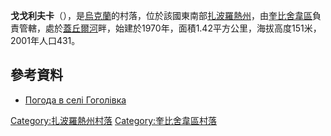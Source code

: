 {{coord|47|28|22|N|36|38|49|E|scale:100000|display=title}}

'''戈戈利夫卡'''（{{lang-uk|Гоголівка}}），是[[烏克蘭|烏克蘭]]的村落，位於該國東南部[[扎波羅熱州|扎波羅熱州]]，由[[奎比舍韋區|奎比舍韋區]]負責管轄，處於[[蓋丘爾河|蓋丘爾河]]畔，始建於1970年，面積1.42平方公里，海拔高度151米，2001年人口431。

==參考資料==
* [http://weather.in.ua/ua/zaporozhskaja/5321 Погода в селі Гоголівка] {{Wayback|url=http://weather.in.ua/ua/zaporozhskaja/5321 |date=20111220174613 }}

[[Category:扎波羅熱州村落|Category:扎波羅熱州村落]]
[[Category:奎比舍韋區村落|Category:奎比舍韋區村落]]


{{Zaporizhia-geo-stub}}
